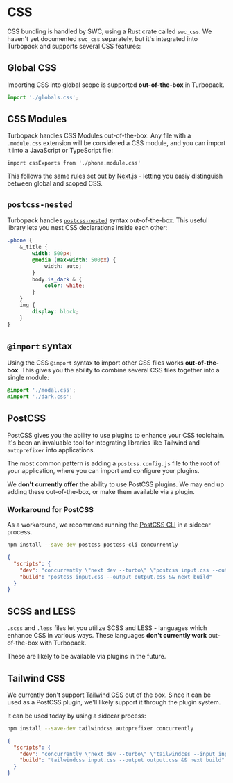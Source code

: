 # CSS

CSS bundling is handled by SWC, using a Rust crate called `swc_css`. We haven't yet documented `swc_css` separately, but it's integrated into Turbopack and supports several CSS features:

## Global CSS

Importing CSS into global scope is supported **out-of-the-box** in Turbopack.

```ts
import './globals.css';
```

## CSS Modules

Turbopack handles CSS Modules out-of-the-box. Any file with a `.module.css` extension will be considered a CSS module, and you can import it into a JavaScript or TypeScript file:

```tsx Component.tsx
import cssExports from './phone.module.css'
```

This follows the same rules set out by [Next.js](https://nextjs.org/docs/basic-features/built-in-css-support#adding-component-level-css) - letting you easiy distinguish between global and scoped CSS.

## `postcss-nested`

Turbopack handles [`postcss-nested`](https://www.npmjs.com/package/postcss-nested) syntax out-of-the-box. This useful library lets you nest CSS declarations inside each other:

```css phone.css
.phone {
    &_title {
        width: 500px;
        @media (max-width: 500px) {
            width: auto;
        }
        body.is_dark & {
            color: white;
        }
    }
    img {
        display: block;
    }
}
```

## `@import` syntax

Using the CSS `@import` syntax to import other CSS files works **out-of-the-box**. This gives you the ability to combine several CSS files together into a single module:

```css filename="globals.css"
@import './modal.css';
@import './dark.css';
```

## PostCSS

PostCSS gives you the ability to use plugins to enhance your CSS toolchain. It's been an invaluable tool for integrating libraries like Tailwind and `autoprefixer` into applications.

The most common pattern is adding a `postcss.config.js` file to the root of your application, where you can import and configure your plugins.

We **don't currently offer** the ability to use PostCSS plugins. We may end up adding these out-of-the-box, or make them available via a plugin.

### Workaround for PostCSS

As a workaround, we recommend running the [PostCSS CLI](https://www.npmjs.com/package/postcss-cli) in a sidecar process.

```sh
npm install --save-dev postcss postcss-cli concurrently
```

```json filename="package.json"
{
  "scripts": {
    "dev": "concurrently \"next dev --turbo\" \"postcss input.css --output output.css --watch\"",
    "build": "postcss input.css --output output.css && next build"
  }
}
```

## SCSS and LESS

`.scss` and `.less` files let you utilize SCSS and LESS - languages which enhance CSS in various ways. These languages **don't currently work** out-of-the-box with Turbopack.

These are likely to be available via plugins in the future.

## Tailwind CSS

We currently don't support [Tailwind CSS](https://tailwindcss.com) out of the box. Since it can be used as a PostCSS plugin, we'll likely support it through the plugin system.

It can be used today by using a sidecar process:

```sh
npm install --save-dev tailwindcss autoprefixer concurrently
```

```json filename="package.json"
{
  "scripts": {
    "dev": "concurrently \"next dev --turbo\" \"tailwindcss --input input.css --output output.css --watch\"",
    "build": "tailwindcss input.css --output output.css && next build"
  }
}
```
